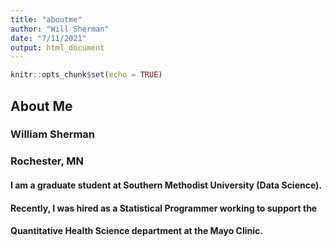 ```yaml
---
title: "aboutme"
author: "Will Sherman"
date: "7/11/2021"
output: html_document
---
```


```r
knitr::opts_chunk$set(echo = TRUE)
```

## About Me
### William Sherman
### Rochester, MN
#### I am a graduate student at Southern Methodist University (Data Science).
#### Recently, I was hired as a Statistical Programmer working to support the
#### Quantitative Health Science department at the Mayo Clinic.
